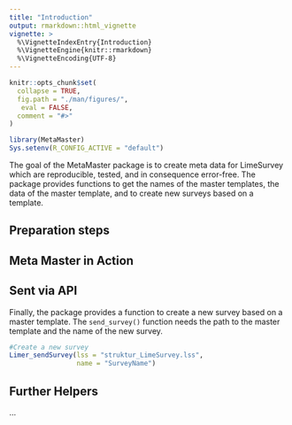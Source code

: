 ```yaml
---
title: "Introduction"
output: rmarkdown::html_vignette
vignette: >
  %\VignetteIndexEntry{Introduction}
  %\VignetteEngine{knitr::rmarkdown}
  %\VignetteEncoding{UTF-8}
---
```


```r
knitr::opts_chunk$set(
  collapse = TRUE,
  fig.path = "./man/figures/",
   eval = FALSE,
  comment = "#>"
)

library(MetaMaster)
Sys.setenv(R_CONFIG_ACTIVE = "default")
```

The goal of the MetaMaster package is to create meta data for LimeSurvey which are reproducible, tested, and in consequence error-free. The package provides functions to get the names of the master templates, the data of the master template, and to create new surveys based on a template.



## Preparation steps





## Meta Master in Action



















## Sent via API

Finally, the package provides a function to create a new survey based on a master template. The `send_survey()` function needs the path to the master template and the name of the new survey.

```r
#Create a new survey
Limer_sendSurvey(lss = "struktur_LimeSurvey.lss",
                 name = "SurveyName")
```

## Further Helpers

... 


